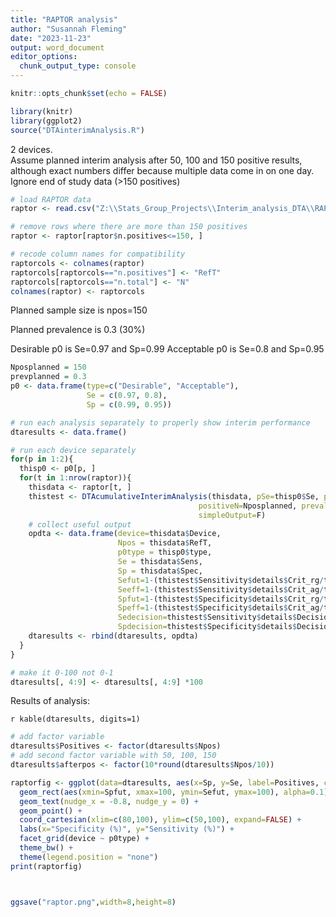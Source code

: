 ```yaml
---
title: "RAPTOR analysis"
author: "Susannah Fleming"
date: "2023-11-23"
output: word_document
editor_options: 
  chunk_output_type: console
---
```



```r
knitr::opts_chunk$set(echo = FALSE)
```

```r
library(knitr)
library(ggplot2)
source("DTAinterimAnalysis.R")
```

2 devices.  
Assume planned interim analysis after 50, 100 and 150 positive results, although exact numbers differ because multiple data come in on one day.  
Ignore end of study data (>150 positives)



```r

# load RAPTOR data
raptor <- read.csv("Z:\\Stats_Group_Projects\\Interim_analysis_DTA\\RAPTORdata.csv")

# remove rows where there are more than 150 positives
raptor <- raptor[raptor$n.positives<=150, ]

# recode column names for compatibility
raptorcols <- colnames(raptor)
raptorcols[raptorcols=="n.positives"] <- "RefT"
raptorcols[raptorcols=="n.total"] <- "N"
colnames(raptor) <- raptorcols


```

Planned sample size is npos=150

Planned prevalence is 0.3 (30%)

Desirable p0 is Se=0.97 and Sp=0.99
Acceptable p0 is Se=0.8 and Sp=0.95

```r

Nposplanned = 150
prevplanned = 0.3
p0 <- data.frame(type=c("Desirable", "Acceptable"),
                 Se = c(0.97, 0.8), 
                 Sp = c(0.99, 0.95))

# run each analysis separately to properly show interim performance
dtaresults <- data.frame()

# run each device separately
for(p in 1:2){
  thisp0 <- p0[p, ]
  for(t in 1:nrow(raptor)){
    thisdata <- raptor[t, ]
    thistest <- DTAcumulativeInterimAnalysis(thisdata, pSe=thisp0$Se, pSp=thisp0$Sp, 
                                          positiveN=Nposplanned, prevalence = prevplanned,
                                          simpleOutput=F)
    # collect useful output
    opdta <- data.frame(device=thisdata$Device,
                        Npos = thisdata$RefT,
                        p0type = thisp0$type,
                        Se = thisdata$Sens,
                        Sp = thisdata$Spec, 
                        Sefut=1-(thistest$Sensitivity$details$Crit_rg/thistest$Sensitivity$details$Cumulative_N),
                        Seeff=1-(thistest$Sensitivity$details$Crit_ag/thistest$Sensitivity$details$Cumulative_N),
                        Spfut=1-(thistest$Specificity$details$Crit_rg/thistest$Specificity$details$Cumulative_N), 
                        Speff=1-(thistest$Specificity$details$Crit_ag/thistest$Specificity$details$Cumulative_N),
                        Sedecision=thistest$Sensitivity$details$Decision, 
                        Spdecision=thistest$Specificity$details$Decision)
    dtaresults <- rbind(dtaresults, opdta)
  }
}

# make it 0-100 not 0-1
dtaresults[, 4:9] <- dtaresults[, 4:9] *100


```

Results of analysis:

`r kable(dtaresults, digits=1)`

```r

# add factor variable 
dtaresults$Positives <- factor(dtaresults$Npos)
# add second factor variable with 50, 100, 150
dtaresults$afterpos <- factor(10*round(dtaresults$Npos/10))

raptorfig <- ggplot(data=dtaresults, aes(x=Sp, y=Se, label=Positives, color=afterpos, fill=afterpos, linetype=afterpos)) +
  geom_rect(aes(xmin=Spfut, xmax=100, ymin=Sefut, ymax=100), alpha=0.1) +
  geom_text(nudge_x = -0.8, nudge_y = 0) +
  geom_point() +
  coord_cartesian(xlim=c(80,100), ylim=c(50,100), expand=FALSE) +
  labs(x="Specificity (%)", y="Sensitivity (%)") +
  facet_grid(device ~ p0type) +
  theme_bw() +
  theme(legend.position = "none")
print(raptorfig)




```


```r

ggsave("raptor.png",width=8,height=8)


```